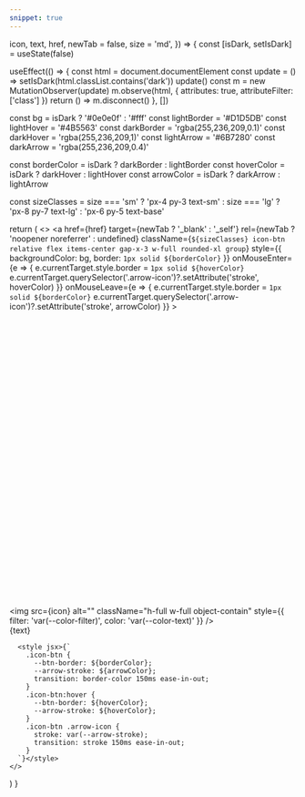 ```yaml
---
snippet: true
---
```



  icon,
  text,
  href,
  newTab = false,
  size = 'md',
}) => {
  const [isDark, setIsDark] = useState(false)

  useEffect(() => {
    const html = document.documentElement
    const update = () => setIsDark(html.classList.contains('dark'))
    update()
    const m = new MutationObserver(update)
    m.observe(html, { attributes: true, attributeFilter: ['class'] })
    return () => m.disconnect()
  }, [])

  const bg          = isDark ? '#0e0e0f' : '#fff'
  const lightBorder = '#D1D5DB'
  const lightHover  = '#4B5563'
  const darkBorder  = 'rgba(255,236,209,0.1)'
  const darkHover   = 'rgba(255,236,209,1)'
  const lightArrow  = '#6B7280'
  const darkArrow   = 'rgba(255,236,209,0.4)'

  const borderColor = isDark ? darkBorder : lightBorder
  const hoverColor  = isDark ? darkHover  : lightHover
  const arrowColor  = isDark ? darkArrow  : lightArrow

  const sizeClasses =
    size === 'sm'
      ? 'px-4 py-3 text-sm'
      : size === 'lg'
      ? 'px-8 py-7 text-lg'
      : 'px-6 py-5 text-base'

  return (
    <>
      <a
        href={href}
        target={newTab ? '_blank' : '_self'}
        rel={newTab ? 'noopener noreferrer' : undefined}
        className={`${sizeClasses} icon-btn relative flex items-center gap-x-3 w-full rounded-xl group`}
        style={{ backgroundColor: bg, border: `1px solid ${borderColor}` }}
        onMouseEnter={e => {
          e.currentTarget.style.border = `1px solid ${hoverColor}`
          e.currentTarget.querySelector('.arrow-icon')?.setAttribute('stroke', hoverColor)
        }}
        onMouseLeave={e => {
          e.currentTarget.style.border = `1px solid ${borderColor}`
          e.currentTarget.querySelector('.arrow-icon')?.setAttribute('stroke', arrowColor)
        }}
      >
        <div className="absolute top-5 right-5">
          <svg
            className="w-4 h-4 arrow-icon"
            xmlns="http://www.w3.org/2000/svg"
            viewBox="0 0 24 24"
            fill="none"
            stroke={arrowColor}
            strokeWidth={2}
            strokeLinecap="round"
            strokeLinejoin="round"
          >
            <path d="M7 7h10v10" />
            <path d="M7 17L17 7" />
          </svg>
        </div>
        <div className="h-6 w-6">
          <img
            src={icon}
            alt=""
            className="h-full w-full object-contain"
            style={{ filter: 'var(--color-filter)', color: 'var(--color-text)' }}
          />
        </div>
        <span className="not-prose font-semibold text-base">{text}</span>
      </a>

      <style jsx>{`
        .icon-btn {
          --btn-border: ${borderColor};
          --arrow-stroke: ${arrowColor};
          transition: border-color 150ms ease-in-out;
        }
        .icon-btn:hover {
          --btn-border: ${hoverColor};
          --arrow-stroke: ${hoverColor};
        }
        .icon-btn .arrow-icon {
          stroke: var(--arrow-stroke);
          transition: stroke 150ms ease-in-out;
        }
      `}</style>
    </>
  )
}

